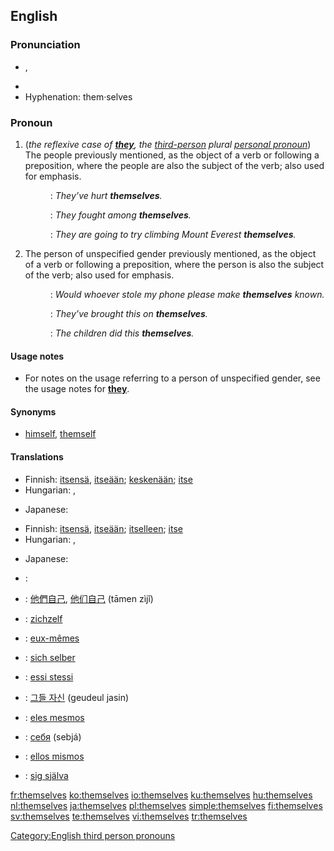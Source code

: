 ==English==

{{rank|power|mother|often|266|themselves|half|certain|sent}}

===Pronunciation===
{{English reflexive pronouns}}
*{{IPA|/ðɛmˈsɛlvz/}}, {{SAMPA|/DEm"sElvz/}}
*{{audio|en-us-themselves.ogg|Audio (US)}}
*Hyphenation: them·selves

===Pronoun===
{{en-pron|desc=personal pronoun}}

# (''the reflexive case of '''[[they]]''', the [[third-person]] plural [[personal pronoun]]'') The people previously mentioned, as the object of a verb or following a preposition, where the people are also the subject of the verb; also used for emphasis.
#:{{italbrac|reflexively}}: ''They’ve hurt '''themselves'''.''
#:{{italbrac|after a preposition}}: ''They fought among '''themselves'''.''
#:{{italbrac|for emphasis}}: ''They are going to try climbing Mount Everest '''themselves'''.''
# The person of unspecified gender previously mentioned, as the object of a verb or following a preposition, where the person is also the subject of the verb; also used for emphasis.
#:{{italbrac|reflexively}}: ''Would whoever stole my phone please make '''themselves''' known.''
#:{{italbrac|after a preposition}}: ''They’ve brought this on '''themselves'''.''
#:{{italbrac|for emphasis}}: ''The children did this '''themselves'''.''

====Usage notes====
*For notes on the usage referring to a person of unspecified gender, see the usage notes for '''[[they]]'''.

====Synonyms====
*{{sense|non-gender-specific}} [[himself]], [[themself]]

====Translations====
{{trans-top|the reflexive case of they, the third-person plural personal pronoun}}
* Finnish: [[itse|itsensä]], [[itse|itseään]]; [[keskenään]]; [[itse]]
* Hungarian: {{t|hu|maguk}}, {{t|hu|magukat}}
{{trans-mid}}
* Japanese: {{t|ja|sc=Jpan|彼ら自身|tr=karera-jishin}}
{{trans-bottom}}

{{trans-top|the persons of unspecified gender previously mentioned, as the object of a verb or following a preposition}}
* Finnish: [[itse|itsensä]], [[itse|itseään]]; [[itse|itselleen]]; [[itse]]
* Hungarian: {{t|hu|önmaguk}}, {{t|hu|önmagukat}}
{{trans-mid}}
* Japanese: {{t|ja|sc=Jpan|彼ら自身|tr=karera-jishin}}
{{trans-bottom}}

{{checktrans-top}}
*{{ttbc|Arabic}}: {{ARchar|[[انفسهم]]}} {{unicode|(anfúsahum)}}
*{{ttbc|Chinese}}: [[他們自己]], [[他们自己]] (tāmen zìjǐ)
*{{ttbc|Dutch}}: [[zichzelf]]
*{{ttbc|French}}: [[eux-mêmes]]
*{{ttbc|German}}: [[sich selber]]
{{checktrans-mid}}
*{{ttbc|Italian}}: [[essi stessi]]
*{{ttbc|Korean}}: [[그들 자신]] (geudeul jasin)
*{{ttbc|Portuguese}}: [[eles mesmos]]
*{{ttbc|Russian}}: [[себя]] (sebjá)
*{{ttbc|Spanish}}: [[ellos mismos]]
*{{ttbc|Swedish}}: [[sig själva]]
{{checktrans-bottom}}

[[Category:English third person pronouns]]

[[fr:themselves]]
[[ko:themselves]]
[[io:themselves]]
[[ku:themselves]]
[[hu:themselves]]
[[nl:themselves]]
[[ja:themselves]]
[[pl:themselves]]
[[simple:themselves]]
[[fi:themselves]]
[[sv:themselves]]
[[te:themselves]]
[[vi:themselves]]
[[tr:themselves]]